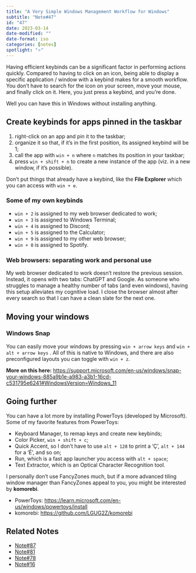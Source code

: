 ```yaml
---
title: "A Very Simple Windows Management Workflow for Windows"
subtitle: "Note#47"
id: "47"
date: 2023-03-14
date-modified: ""
date-format: iso
categories: [notes]
spotlight: "⭐"
---
```

Having efficient keybinds can be a significant factor in performing actions quickly. Compared to having to click on an icon, being able to display a specific application / window with a keybind makes for a smooth workflow. You don't have to search for the icon on your screen, move your mouse, and finally click on it. Here, you just press a keybind, and you're done.

Well you can have this in Windows without installing anything.

## Create keybinds for apps pinned in the taskbar

1. right-click on an app and pin it to the taskbar;
2. organize it so that, if it's in the first position, its assigned keybind will be 1;
3. call the app with `win + n` where `n` matches its position in your taskbar;
4. press `win + shift + n` to create a new instance of the app (viz. in a new window, if it's possible).

Don't put things that already have a keybind, like the **File Explorer** which you can access with `win + e`.

### Some of my own keybinds

* `win + 2` is assigned to my web browser dedicated to work;
* `win + 3` is assigned to Windows Terminal;
* `win + 4` is assigned to Discord;
* `win + 5` is assigned to the Calculator;
* `win + 9` is assigned to my other web browser;
* `win + 0` is assigned to Spotify.

### Web browsers: separating work and personal use

My web browser dedicated to work doesn't restore the previous session. Instead, it opens with two tabs: ChatGPT and Google. As someone who struggles to manage a healthy number of tabs (and even windows), having this setup alleviates my cognitive load. I close the browser almost after every search so that I can have a clean slate for the next one.

## Moving your windows

### Windows Snap

You can easily move your windows by pressing `win + arrow keys` and `win + alt + arrow keys` . All of this is native to Windows, and there are also preconfigured layouts you can toggle with `win + z`.

**More on this here:**
<https://support.microsoft.com/en-us/windows/snap-your-windows-885a9b1e-a983-a3b1-16cd-c531795e6241#WindowsVersion=Windows_11>

## Going further

You can have a lot more by installing PowerToys (developed by Microsoft). Some of my favorite features from PowerToys:

* Keyboard Manager, to remap keys and create new keybinds;
* Color Picker, `win + shift + c`;
* Quick Accent, so I don't have to use `alt + 128` to print a 'Ç', `alt + 144` for a 'É', and so on;
* Run, which is a fast app launcher you access with `alt + space`;
* Text Extractor, which is an Optical Character Recognition tool.

I personally don't use FancyZones much, but if a more advanced tiling window manager than FancyZones appeal to you, you might be interested by **komorebi**.

* PowerToys: <https://learn.microsoft.com/en-us/windows/powertoys/install>
* komorebi: <https://github.com/LGUG2Z/komorebi>

## Related Notes

* [Note#87](/notes/87)
* [Note#81](/notes/81)
* [Note#78](/notes/78)
* [Note#16](/notes/16)
